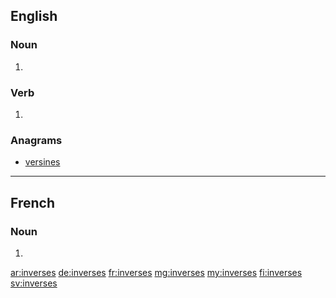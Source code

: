 ==English==

===Noun===
{{head|en|noun plural form}}

# {{plural of|inverse|lang=en}}

===Verb===
{{head|en|verb form}}

# {{en-third-person singular of|inverse}}

===Anagrams===
* [[versines#English|versines]]

----

==French==

===Noun===
{{head|fr|noun plural form|g=?}}

# {{plural of|inverse|lang=fr}}

[[ar:inverses]]
[[de:inverses]]
[[fr:inverses]]
[[mg:inverses]]
[[my:inverses]]
[[fi:inverses]]
[[sv:inverses]]